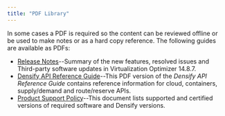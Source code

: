 ```yaml
---
title: "PDF Library"
---
```


In some cases a PDF is required so the content can be reviewed offline or be used to make notes or as a hard copy reference. The following guides are available as PDFs:

* [Release Notes](/images/docs/WebHelp_Densify/Content/Resources/PDFs/Densify-Release-Notes.pdf)--Summary of the new features, resolved issues and Third-party software updates in Virtualization Optimizer 14.8.7.
* [Densify API Reference Guide](/images/docs/WebHelp_Densify/Content/Resources/PDFs/Densify-API-Reference-Guide-VO.pdf)--This PDF version of the *Densify API Reference Guide*  contains reference information for cloud, containers, supply/demand and route/reserve APIs.
* [Product Support Policy](/images/docs/WebHelp_Densify/Content/Resources/PDFs/Densify-Product-Support-Policy-VO.pdf)--This document lists supported and certified versions of required software and Densify versions.
